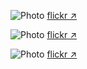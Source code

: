 
<Image
  src="DIRECT_IMAGE_LINK1"
  alt="Photo"
  width={1125}
  height={750}
  priority
  className="next-image"
/>
[flickr ↗ ](https://www.flickr.com/photos/147395837@N08/33428091736/)

<Image
  src="DIRECT_IMAGE_LINK2"
  alt="Photo"
  width={1125}
  height={750}
  priority
  className="next-image"
/>
[flickr ↗ ](https://www.flickr.com/photos/147395837@N08/33085255320/)

<Image
  src="DIRECT_IMAGE_LINK3"
  alt="Photo"
  width={1125}
  height={750}
  priority
  className="next-image"
/>
[flickr ↗ ](https://www.flickr.com/photos/147395837@N08/33468965415/)
